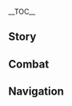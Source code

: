 {{CharacterTabs}}
{{LanguageTabs}}
{{Stub|1={{Meta/VO|rm=1}}}}
__TOC__
==Story==
{{VO/Story
|character           = Gaming
|language            = ja
|name                = 嘉明

<!-- Hello -->
|vo_01_01_title      = 初めまして…
|vo_01_01_subtitle   = Hello
|vo_01_01_file       = VO_{language}{character} Hello.ogg
|vo_01_01_tx         = よう！和記庁の鏢師だ。オレのことは嘉明と呼んでくれ。あ、護送の依頼か？まずは座って、お茶を飲んでくれ。荷物はオレが包んどいてやるから、準備次第、計画通りに出発しよう！おっと、獣舞のことで来たのなら、今すぐいけるぜ！なんたって、「威水獣舞隊」の責任者はオレだからな。ハハッ、なんか悪い！
|vo_01_01_rm         = 

<!-- Chats -->
|vo_02_01_title      = 世間話·獣舞
|vo_02_01_subtitle   = Chat: Wushou Dance
|vo_02_01_file       = VO_{language}{character} Chat - Wushou Dance.ogg
|vo_02_01_tx         = ドンチャン、まばたき！ドンドンチャンチャン、ひげ洗い！くぅ…ダメだ、もっと練習しないと。
|vo_02_01_rm         = 
|vo_02_02_title      = 世間話·護送
|vo_02_02_subtitle   = Chat: Armed Escort
|vo_02_02_file       = VO_{language}{character} Chat - Armed Escort.ogg
|vo_02_02_tx         = 水上、山岳、陸地…護送でどんな道でも通ったことがあるぜ、オレは。安心しろ、金等級鏢師って名は伊達じゃないぞ。
|vo_02_02_rm         = 
|vo_02_03_title      = 世間話·飲茶
|vo_02_03_subtitle   = Chat: Dim Sum
|vo_02_03_file       = VO_{language}{character} Chat - Dim Sum.ogg
|vo_02_03_tx         = 一杯の茶に二つの点心…からの、旬野菜の湯引きと生滾粥があれば…くぅーっ！最高！
|vo_02_03_rm         = 

<!-- Weather -->
|vo_03_01_title      = 雨の日…
|vo_03_01_subtitle   = When It Rains
|vo_03_01_file       = VO_{language}{character} When It Rains.ogg
|vo_03_01_tx         = 雨だぁ！洗濯物を中にしまえ！
|vo_03_01_rm         = 
|vo_03_02_title      = 雷の日…
|vo_03_02_subtitle   = When Thunder Strikes
|vo_03_02_file       = VO_{language}{character} When Thunder Strikes.ogg
|vo_03_02_tx         = な、聞こえたか？雷が落ちたぞ。悪人が誓いを立てたんだ！
|vo_03_02_rm         = 
|vo_03_03_title      = 雪の日…
|vo_03_03_subtitle   = When It Snows
|vo_03_03_file       = VO_{language}{character} When It Snows.ogg
|vo_03_03_tx         = あーん…ん？なんでオレの口に落ちてこないんだ？
|vo_03_03_rm         = 
|vo_03_04_title      = 晴れの日…
|vo_03_04_subtitle   = When the Sun Is Out
|vo_03_04_file       = VO_{language}{character} When the Sun Is Out.ogg
|vo_03_04_tx         = 日光を浴びるのは身体にいいぜ、「湿邪」を取り除けるからな。
|vo_03_04_rm         = 
|vo_03_05_title      = 砂漠にいる時…
|vo_03_05_subtitle   = In the Desert
|vo_03_05_file       = VO_{language}{character} In the Desert.ogg
|vo_03_05_tx         = 高いんだろ？こういうとこで買う飲み水って。持って来といてよかったぜ。
|vo_03_05_rm         = 

<!-- Greetings -->
|vo_04_01_title      = おはよう…
|vo_04_01_subtitle   = Good Morning
|vo_04_01_file       = VO_{language}{character} Good Morning.ogg
|vo_04_01_tx         = 稽古が終わったから、早茶に行くとこだ。一緒に行くか？
|vo_04_01_rm         = 
|vo_04_02_title      = こんにちは…
|vo_04_02_subtitle   = Good Afternoon
|vo_04_02_file       = VO_{language}{character} Good Afternoon.ogg
|vo_04_02_tx         = 「早茶」って呼ばれてるけど、実は昼でもぜーんぜんしていい。どうだ、行かないか？
|vo_04_02_rm         = 
|vo_04_03_title      = こんばんは…
|vo_04_03_subtitle   = Good Evening
|vo_04_03_file       = VO_{language}{character} Good Evening.ogg
|vo_04_03_tx         = 飯屋を予約しといたぜ。夜だけやってるとこなんだけど、常連客しかもてなしてないんだってさ。せっかく来たんだから、食べなきゃ損だ！さっそく行くか？
|vo_04_03_rm         = 
|vo_04_04_title      = おやすみ…
|vo_04_04_subtitle   = Good Night
|vo_04_04_file       = VO_{language}{character} Good Night.ogg
|vo_04_04_tx         = もう寝るのか？お腹減ってないか？夜食でも食べるか？
|vo_04_04_rm         = 

<!-- About -->
|vo_05_01_title      = 嘉明自身について·地元
|vo_05_01_subtitle   = About {character}: Hometown
|vo_05_01_file       = VO_{language}{character} About {character} - Hometown.ogg
|vo_05_01_tx         = 翹英荘に行ったことあるか？オレの地元なんだ。茶葉がすごく有名でさ…「松蘿仙芽」とか、「游韻単叢」とか…そうだ！思い立ったが吉日、ちょうど単叢茶を一缶持ってるから、今すぐ茶楼に行こう。淹れてやるよ！さあさあ、オレの奢りだ！
|vo_05_01_rm         = 
|vo_05_02_title      = 嘉明自身について·今
|vo_05_02_subtitle   = About {character}: This Day and Age
|vo_05_02_friendship = 4
|vo_05_02_file       = VO_{language}{character} About {character} - This Day and Age.ogg
|vo_05_02_tx         = オレが今、こうして飯を食いながら獣舞劇の追究に時間と活力を費やせるのは、周りのみんなの理解と協力のおかげだ。オレは必ず自分の力を十二分に発揮して、心からこの仕事に取り組んで見せるよ。余力があったら、もっと使いっぱしりをしたり、飲茶を振る舞ったりするかな。どうせ減るもんでもないし、ハハッ。
|vo_05_02_rm         = 

<!-- About Us -->
|vo_06_01_title      = 鑑賞について…
|vo_06_01_subtitle   = About Us: Show of Support
|vo_06_01_file       = VO_{language}{character} About Us - Show of Support.ogg
|vo_06_01_tx         = 護送がない時は、よく璃月港の道端で獣舞劇を披露するんだけど、見に来ないか？モラなんかいらないさ、ダチや近所のみんなが喜んでくれれば、それでいい。
|vo_06_01_rm         = 
|vo_06_02_title      = 飲茶の誘いについて…
|vo_06_02_subtitle   = About Us: Dim Sum Time
|vo_06_02_friendship = 6
|vo_06_02_file       = VO_{language}{character} About Us - Dim Sum Time.ogg
|vo_06_02_tx         = 覚えといてくれ、外ではダチに頼ることだ。困ったことがあったら一人で抱え込まず、いつでも呼んでくれ、オレをな！あ…縁起でもないことを言っちまったか。とにかく、困ってなけりゃそれでいいんだ。外にいる時は、平々穏々順風満帆が一番だぜ。それで、オマエに飲茶誘われたらもっと嬉しいんだけどな～
|vo_06_02_rm         = 

<!-- Miscellany I -->
|vo_07_01_title      = 「神の目」について…
|vo_07_01_subtitle   = About the [[Vision]]
|vo_07_01_friendship = 4
|vo_07_01_file       = VO_{language}{character} About the Vision.ogg
|vo_07_01_tx         = 任脈と督脈を活性化すると、武の達人になれるって武侠小説には書かれてる。神の目を手に入れた瞬間、まさしくその感覚がした…ハハッ、冗談だってば！オレは武の達人なんかじゃない。ただ活力が有り余っていて、ついでにご近所さんたちの手伝いをしているだけだ。そういえば、オマエは神の目を持ってなくても強いんだからさ…もし手に入れたら、もっとヤバくね！？
|vo_07_01_rm         = 
|vo_07_02_title      = シェアしたいこと…
|vo_07_02_subtitle   = Something to Share
|vo_07_02_file       = VO_{language}{character} Something to Share.ogg
|vo_07_02_tx         = ウェンツァイはやんちゃな子だ。当時はもっと知的に、大人しくなってほしいっていう願いを込めて、名前を「文仔」にしたんだけど…見ての通り、あんまり効果がなかったみたいだな。ハハッ！でもまあ、活力があるこそ獣舞劇も上手くいく。ウェンツァイを見てると、オレも徐々に猊獣の表情と仕草を真似できるようになったんだ。獣頭をかぶった瞬間、その気持ちが湧いてくる…ガオオ！
|vo_07_02_rm         = 
|vo_07_03_title      = 興味のあること…
|vo_07_03_subtitle   = Interesting Things
|vo_07_03_file       = VO_{language}{character} Interesting Things.ogg
|vo_07_03_tx         = 花、草、あとは木の皮や枝、それらを干した後、水に浸し、沸かしてから飲む。のどの渇きを潤して、熱や乾燥を和らげる。健康にすごく良いんだぞ！おばちゃんやおばあちゃんたちに教えて貰ったんだ。揚げ物を食べる前…それから食べた後も&mdash;&mdash;必ずこういう「涼茶」を飲んで、体内に溜まった熱を取り除きなさいってな。
|vo_07_03_rm         = 

<!-- About Others -->
|vo_08_01_title      = 香菱について…
|vo_08_01_subtitle   = About [[Xiangling]]
|vo_08_01_friendship = 4
|vo_08_01_file       = VO_{language}{character} About Xiangling.ogg
|vo_08_01_tx         = 香菱料理長の得意料理は数多くあるが、一番好きなのはやっぱり「黒背スズキの唐辛子煮込み」だ。いつも二回くらいゆすいでから食べるんだけど、それでも辛くてさ！ひいひい言っちまう！ハハハッ！さすがは万民堂の看板料理、食材は申し分なく、火加減もいい！今度また注文するぜ！
|vo_08_01_rm         = 
|vo_08_02_title      = 行秋について…
|vo_08_02_subtitle   = About [[Xingqiu]]
|vo_08_02_friendship = 4
|vo_08_02_file       = VO_{language}{character} About Xingqiu.ogg
|vo_08_02_tx         = 飛雲商会は鏢局の常客だ。確か、いつも商売を取り仕切ってるのはそこの若旦那なのかな。だけどある日、珍しく行秋お坊ちゃまが貨物のことについて聞いてきたんだ。だから飛雲商会が最近取り扱ってる貨物の経路や集配日を全部教えてやったんだよ。なのに結局、お坊ちゃまが知りたかったのは、万文集舎の新商品の入荷時間だけだった、ハハハッ…
|vo_08_02_rm         = 
|vo_08_03_title      = 重雲について…
|vo_08_03_subtitle   = About [[Chongyun]]
|vo_08_03_friendship = 4
|vo_08_03_file       = VO_{language}{character} About Chongyun.ogg
|vo_08_03_tx         = 彼は「純陽の体」の持ち主だって聞いた。オレの地元では、それは陰虚火旺の可能性が高いんだって言われてる。もっと涼茶を飲むべきだな、あの兄ちゃんは。
|vo_08_03_rm         = 
|vo_08_04_title      = 刻晴について…
|vo_08_04_subtitle   = About [[Keqing]]
|vo_08_04_friendship = 4
|vo_08_04_file       = VO_{language}{character} About Keqing.ogg
|vo_08_04_tx         = 玉衡様が先頭に立って、遺瓏埠、璃月港間の輸送道路を取り締ってくれたおかげで、盗賊どもは鳴りを潜めたぜ。ん？オレが仕事を失わないかって？ハハッ、それはどうかな。盗賊とやり合う必要がなくなったとしても、力仕事や荷物持ちみたいな手荒な仕事は誰かがやらなきゃならない…だろ？
|vo_08_04_rm         = 
|vo_08_05_title      = 白朮について…
|vo_08_05_subtitle   = About [[Baizhu]]
|vo_08_05_friendship = 4
|vo_08_05_file       = VO_{language}{character} About Baizhu.ogg
|vo_08_05_tx         = 護送も獣舞も、打撲と怪我なんて日常茶飯事だ。白先生がいてくれてよかった。あの方が調合した薬は、家でも外でも、とくに長旅には欠かせない薬と言える。いつも鏢局のみんなから、璃月港に行くなら持って帰って来てくれと頼まれるほどだ。
|vo_08_05_rm         = 
|vo_08_06_title      = 七七について…
|vo_08_06_subtitle   = About [[Qiqi]]
|vo_08_06_friendship = 4
|vo_08_06_file       = VO_{language}{character} About Qiqi.ogg
|vo_08_06_tx         = 七七ちゃんはとても熱心だ。オレが不卜廬に来るたびに沢山の薬を手にしてるのを見て、柔軟体操を教えてくれたんだ。多分…オレの身体が硬いせいで転んで怪我でもしたんだと思ったんだろうな。ハハッ！めちゃくちゃ簡単だからオマエも試してみるか？さあ、一、二、七、七…二、二、七、七…
|vo_08_06_rm         = 
|vo_08_07_title      = 雲菫について…
|vo_08_07_subtitle   = About [[Yun Jin]]
|vo_08_07_friendship = 4
|vo_08_07_file       = VO_{language}{character} About Yun Jin.ogg
|vo_08_07_tx         = 雲菫宗匠はオレのお手本だ！玄人も素人も、彼女の曲を聞いた人はみんな口を揃えて讃えてる。マジパネェ！いつか「威水獣舞隊」も、「雲翰社」の半分でいい、それくらいの影響力を持てたら…オレ、夢の中でも嬉しくて笑っちまうかも！
|vo_08_07_rm         = 
|vo_08_08_title      = 辛炎について…
|vo_08_08_subtitle   = About [[Xinyan]]
|vo_08_08_friendship = 4
|vo_08_08_file       = VO_{language}{character} About Xinyan.ogg
|vo_08_08_tx         = 辛炎の演奏は本当に魅力的で、迫力があったぞ！ウェンツァイもすっごく気に入ったみたいで、聴いてた時は首を振ってばかりいた！機会があれば、ぜひ合同で「爆裂ロック獣舞ライブ」を開きたいくらいだ。オマエは見識が広いだろ、いけると思うか？
|vo_08_08_rm         = 
|vo_08_09_title      = 閑雲について…
|vo_08_09_subtitle   = About [[Xianyun]]
|vo_08_09_friendship = 4
|vo_08_09_file       = VO_{language}{character} About Xianyun.ogg
|vo_08_09_tx         = 閑雲おばちゃんにはいつも世話になってる。オレの獣頭がボロボロになってたのを見るなり、オレの背より高い獣頭を山ほど作ってやるって言い出したんだ。オレは口がカラカラになるまで説得して、なんとか元の獣頭を改良するってことで納得してもらった…今、オレが持ってるこの獣頭は威勢があって軽いし、それに衣はいつでもどこでも風になびくんだ。まるで仙の風に支えられてるみたいでさ、超好き！
|vo_08_09_rm         = 
|vo_08_10_title      = 鍾離について…
|vo_08_10_subtitle   = About [[Zhongli]]
|vo_08_10_friendship = 4
|vo_08_10_file       = VO_{language}{character} About Zhongli.ogg
|vo_08_10_tx         = 鍾離先生はきっと裕福な生まれの文人だと思う。しかもかなり博識な方に違いない。茶館や戯台に荷物を届ける時、毎回あの方がお茶を飲んだり講談を聞いたりしてるのを見かけるんだけど…ある日、彼が誰かとお茶について話してるのが聞こえたんだ。そりゃあもう凄くってさ、うちの親父となら絶対一晩中話せるんだろうなって、その場で確信したよ…
|vo_08_10_rm         = 
|vo_08_11_title      = シャルロットについて…
|vo_08_11_subtitle   = About [[Charlotte]]
|vo_08_11_friendship = 4
|vo_08_11_file       = VO_{language}{character} About Charlotte.ogg
|vo_08_11_tx         = おお、あの記者の姉ちゃんだろ！知ってる知ってる！遺瓏埠に滞在してるフォンテーヌ人はみーんな、スチームバード新聞を読むのが好きでさ。オレもよく彼らから借りて読ませてもらってる。たくさんのとんでもない記事のほとんどは、彼女が書いたらしいぞ。そうだ！確か…オマエは新聞の一面を飾ったこともあったろ？
|vo_08_11_rm         = 
|vo_08_12_title      = 藍硯について…
|vo_08_12_subtitle   = About [[Lan Yan]]
|vo_08_12_friendship = 4
|vo_08_12_file       = VO_{language}{character} About Lan Yan.ogg
|vo_08_12_tx         = 藍硯と知り合えたら、美味い飯には困らないな！山の郷土料理屋に連れていってもらうといいぞ。持ち込みで調理してくれる店があるんだ。嘉明が指定した店だって言えば、すぐ分かってくれるさ。藍硯みたいな地元民に案内してもらわないと、日が暮れても見つからないかもしれないぜ。あそこは山道がすごく険しいからな。ま、何も考えずとりあえず食いに行けよ。店主がオレのこと知ってるから、オレの名前出すといいぞ。オレにツケといてくれ！
|vo_08_12_rm         = 

<!-- More About -->
|vo_09_01_title      = 嘉明を知る·1
|vo_09_01_subtitle   = More About {character}: I
|vo_09_01_file       = VO_{language}{character} More About {character} - 01.ogg
|vo_09_01_tx         = 鏢師の中では獣舞が一番得意で、獣舞師の中で護送を一番多くやり遂げた。どうだ、この自己紹介？覚えてもらえるかな？
|vo_09_01_rm         = 
|vo_09_02_title      = 嘉明を知る·2
|vo_09_02_subtitle   = More About {character}: II
|vo_09_02_friendship = 3
|vo_09_02_file       = VO_{language}{character} More About {character} - 02.ogg
|vo_09_02_tx         = その技量が本物かどうかは、基本となる動きを見れば分かる。馬歩、踢腿、開脚、跳躍、受け身…こういうのが中途半端なら、大変な目に遭っちまう。運が良くても、柱から落ちて半月以上は横になりっぱになるし、運が悪ければ、護送の役目を果たせず命を落としてしまう…どうだ？怖いだろ？当時はこう言って鏢局のみんなを説得して、毎日の稽古に付き合ってもらったんだ、ハハハッ！
|vo_09_02_rm         = 
|vo_09_03_title      = 嘉明を知る·3
|vo_09_03_subtitle   = More About {character}: III
|vo_09_03_friendship = 4
|vo_09_03_file       = VO_{language}{character} More About {character} - 03.ogg
|vo_09_03_tx         = 獣頭や衣、さらには銅鑼に太鼓…あと銅鈸…練習が多いと消耗も激しくなるから、手入れを怠けちゃいけない…結構モラがかかるんだぞ。しかも、普段はみんなに飯を奢ったり、祝日には贈り物を贈ったり、首が回らなくなったダチにモラを貸したり…あれこれ合わせたら、護送で稼いだ一ヶ月分のモラなんてほとんど残らないんだよな…
|vo_09_03_rm         = 
|vo_09_04_title      = 嘉明を知る·4
|vo_09_04_subtitle   = More About {character}: IV
|vo_09_04_friendship = 5
|vo_09_04_file       = VO_{language}{character} More About {character} - 04.ogg
|vo_09_04_tx         = 親父はずっとオレに学ばせようとしてた…商売をさ。その道を考えなかったわけじゃないけど、真剣に考えたからこそ家を出たんだ。第一に、証明する！オレの獣舞に対する熱意は、三日坊主じゃないってことを！第二に、親父との口論を避けられる…親子だから翌日になったら和解するもんだけどさ。オレは親父を恨んでるわけじゃないんだ。ただ、いっつも親父が喧嘩を売ってくるような話し方をするから、避けたいだけなんだよな～
|vo_09_04_rm         = 
|vo_09_05_title      = 嘉明を知る·5
|vo_09_05_subtitle   = More About {character}: V
|vo_09_05_friendship = 6
|vo_09_05_file       = VO_{language}{character} More About {character} - 05.ogg
|vo_09_05_tx         = ほらここ…この前、踢腿の練習をしたらアザができててさ…このこぶも、先月にのたうちの動作を練習してる時にぶつかってできたもの、もうすぐ治るけど。この傷跡は凄いぞ！初めて柱に登った時、上から落ちてできたものだ。当時は出血がひどくてさぁ、オレの獣舞道は始まったばかりなのに、もうお終いかよって思った…でも幸い、何年も無事に乗り越えられた。オレはまだ続けられる…ああ、続けてやるんだ…絶対に…
|vo_09_05_rm         = 

<!-- Miscellany II -->
|vo_10_01_title      = 嘉明の趣味…
|vo_10_01_subtitle   = {character}'s Hobbies
|vo_10_01_file       = VO_{language}{character} Hobbies.ogg
|vo_10_01_tx         = 早茶と言っても、実はお茶だけじゃないんだ。甘い物としょっぱい物、注文したらすぐに出てくる物と注文が入ってから作る物、何でもある！早茶をした日、オレは昼飯抜きでもいけるぜ～！もし暇があったら呼んでくれよな、飲茶を奢るから！食べたいものは何でも注文して、食べきれなかったら持ち帰ればいいさ。
|vo_10_01_rm         = 
|vo_10_02_title      = 嘉明の悩み…
|vo_10_02_subtitle   = {character}'s Troubles
|vo_10_02_file       = VO_{language}{character} Troubles.ogg
|vo_10_02_tx         = なんだと！？席代はまだ理解できるが、お手拭きまで別料金だって！？持ち歩いててよかったぜ、さっさと返却しよう。
|vo_10_02_rm         = 
|vo_10_03_title      = 好きな食べ物…
|vo_10_03_subtitle   = Favorite Food
|vo_10_03_file       = VO_{language}{character} Favorite Food.ogg
|vo_10_03_tx         = ちっちゃい頃、もうめちゃくちゃやんちゃだった、ハハッ。オレが何かをやらかしたり、言うことを聞かなかったりすると、おふくろはいつも怒ってこう言ったんだ&mdash;&mdash;「あんたを産むより叉焼を産んだ方がいい」ってな。今は叉焼を食べるたびに、おふくろのことを思い出すんだ…
|vo_10_03_rm         = 
|vo_10_04_title      = 嫌いな食べ物…
|vo_10_04_subtitle   = Least Favorite Food
|vo_10_04_file       = VO_{language}{character} Least Favorite Food.ogg
|vo_10_04_tx         = 舌が肥えてるってよく他の人に言われるが、オレの要求はすごく簡単だぜ&mdash;&mdash;鳥肉なら鳥肉本来の味、魚肉なら魚肉本来の味を残してくれ。オレの地元ではこう言うんだけど…難しいか？
|vo_10_04_rm         = 

<!-- Receiving a Gift -->
|vo_11_01_title      = 贈り物を受け取る·1
|vo_11_01_subtitle   = Receiving a Gift: I
|vo_11_01_file       = VO_{language}{character} Receiving a Gift - 01.ogg
|vo_11_01_tx         = この味…まさかオマエの真の正体は「神」！？そうだろ、「料理の神様」？
|vo_11_01_rm         = 
|vo_11_02_title      = 贈り物を受け取る·2
|vo_11_02_subtitle   = Receiving a Gift: II
|vo_11_02_file       = VO_{language}{character} Receiving a Gift - 02.ogg
|vo_11_02_tx         = 手作りか？サンキューサンキュー！この料理の腕前、達人級だな！
|vo_11_02_rm         = 
|vo_11_03_title      = 贈り物を受け取る·3
|vo_11_03_subtitle   = Receiving a Gift: III
|vo_11_03_file       = VO_{language}{character} Receiving a Gift - 03.ogg
|vo_11_03_tx         = 素直にミスを認め、潔く責任を取る！&mdash;&mdash;もしオレが何かやらかしちまってたんなら、ぶん殴ってくれ！
|vo_11_03_rm         = 

<!-- Birthday -->
|vo_12_01_title      = 誕生日…
|vo_12_01_subtitle   = Birthday
|vo_12_01_file       = VO_{language}{character} Birthday.ogg
|vo_12_01_tx         = マジかよ…誕生日っつーめでたい日を、どうして事前に教えてくれないんだよ～！幸い、新月軒でテーブルいっぱいの料理を注文してたんだ。八品のおかずに汁物料理一つ、白米は食べ放題、さらには桃まんと糖水。いっぱいダチを呼んで祝おうぜ。あと、ちょっとだけど誕生祝いの獣舞劇を用意したんだ。ささやかなもんだけど、気に入ってくれたら嬉しいぜ。
|vo_12_01_rm         = 

<!-- Feelings About Ascension -->
|vo_13_01_title      = 突破した感想·起
|vo_13_01_subtitle   = Feelings About Ascension: Intro
|vo_13_01_ascension  = 1
|vo_13_01_file       = VO_{language}{character} Feelings About Ascension - 01.ogg
|vo_13_01_tx         = すっげぇ！これを全部オレに？太っ腹だ…なんか悪いな、ハハッ。
|vo_13_01_rm         = 
|vo_13_02_title      = 突破した感想·承
|vo_13_02_subtitle   = Feelings About Ascension: Building Up
|vo_13_02_ascension  = 2
|vo_13_02_file       = VO_{language}{character} Feelings About Ascension - 02.ogg
|vo_13_02_tx         = ハハッ！オレのことを買ってくれてるみたいだな。ならこの拳を強く鍛えないと、申し訳が立たないぜ。
|vo_13_02_rm         = 
|vo_13_03_title      = 突破した感想·転
|vo_13_03_subtitle   = Feelings About Ascension: Climax
|vo_13_03_ascension  = 4
|vo_13_03_file       = VO_{language}{character} Feelings About Ascension - 03.ogg
|vo_13_03_tx         = 護送も護衛も、似たようなもんだ。オレを信頼してくれてるなら、これからはオレがオマエの護衛になってやろうか？
|vo_13_03_rm         = 
|vo_13_04_title      = 突破した感想·結
|vo_13_04_subtitle   = Feelings About Ascension: Conclusion
|vo_13_04_ascension  = 6
|vo_13_04_file       = VO_{language}{character} Feelings About Ascension - 04.ogg
|vo_13_04_tx         = 獣頭の点睛開眼、ありがとな！これからの旅が順風満帆だとは保証できないけど、必ず力を振り絞って、採青してやるよ！オマエのためにな！
|vo_13_04_rm         = 
|vo_13_04_tl         = 
}}

==Combat==
{{Combat VO
|character           = Gaming
|language            = ja

<!-- Elemental Skill -->
|skill_1_tx          = なんかごめんな～？
|skill_1_rm          = 
|skill_2_tx          = 採青！
|skill_2_rm          = 
|skill_3_tx          = 大当たりだぜ！
|skill_3_rm          = 

<!-- Elemental Burst -->
|burst_1_tx          = 開運招福～
|burst_1_rm          = 
|burst_2_tx          = ウェンツァイ、出番だ！
|burst_2_rm          = 
|burst_3_tx          = 威水獣舞！
|burst_3_rm          = 

<!-- Sprint Start -->
|sprint-s_1_file     = Sprint Start 01,Sprint Start 02,Sprint Start 03

<!-- Deploying Wind Glider -->
|glider_1_file       = Deploying Wind Glider 01,Deploying Wind Glider 02,Deploying Wind Glider 03

<!-- Opening Treasure Chest -->
|chest_1_tx          = すっげえいい品だ！
|chest_1_rm          = 
|chest_2_tx          = 今回はどこまで行くんだ？老板？
|chest_2_rm          = 
|chest_3_tx          = 冷静沈着、金銀ザクザク～っと！
|chest_3_rm          = 

<!-- Low HP -->
|low-hp_1_tx         = 小さな痛みは、強い励みとなる…
|low-hp_1_rm         = 
|low-hp_2_tx         = どうってことない…
|low-hp_2_rm         = 
|low-hp_3_tx         = まだ耐えられる！続けろ！
|low-hp_3_rm         = 

<!-- Ally Low HP -->
|ally-low-hp_1_tx    = 休んでいいぞ。あとは任せろ！このオレにな！
|ally-low-hp_1_rm    = 
|ally-low-hp_2_tx    = こら！無茶すんなって！
|ally-low-hp_2_rm    = 

<!-- Fallen -->
|fallen_1_tx         = くそ、失礼するぜ、お先に…
|fallen_1_rm         = 
|fallen_2_tx         = 「採青」は…まだ…
|fallen_2_rm         = 
|fallen_3_tx         = 早く行け…構うな、オレに…
|fallen_3_rm         = 

<!-- Light Hit Taken -->
|hit-l_1_file        = Light Hit Taken 01,Light Hit Taken 02,Light Hit Taken 03,Light Hit Taken 04,Light Hit Taken 05,Light Hit Taken 06

<!-- Heavy Hit Taken -->
|hit-h_1_tx          = マジかよ！
|hit-h_1_rm          = 
|hit-h_2_tx          = やめろ！
|hit-h_2_rm          = 
|hit-h_3_file        = Heavy Hit Taken 03,Heavy Hit Taken 04,Heavy Hit Taken 05,Heavy Hit Taken 06

<!-- Joining Party -->
|join_1_tx           = 護送開始～
|join_1_rm           = 
|join_2_tx           = おう！始めよう！
|join_2_rm           = 
|join_3_tx           = 急ぎか？そうじゃないなら、飲茶してからにしようぜ？
|join_3_rm           = 

<!-- Character Idles -->
|idle_1_file         = Standby 01,Standby 02

<!-- Light Attack -->
|atk-l_1_file        = Light Attack 01,Light Attack 02,Light Attack 03,Light Attack 04,Light Attack 05,Light Attack 06,Light Attack 07

<!-- Mid Attack -->
|atk-m_1_file        = Mid Attack 01,Mid Attack 02,Mid Attack 03

<!-- Heavy Attack -->
|atk-h_1_file        = Heavy Attack 01,Heavy Attack 02,Heavy Attack 03

<!-- Climbing -->
|climb_1_file        = Climbing 01,Climbing 02,Climbing 03

<!-- Climbing Breath -->
|climb-b_1_file      = Climbing Breath 01,Climbing Breath 02,Climbing Breath 03

<!-- Jumping -->
|jump_1_file         = Jumping 01,Jumping 02,Jumping 03,Jumping 04,Jumping 05
}}

==Navigation==
{{Character Navbox|VO-JA}}